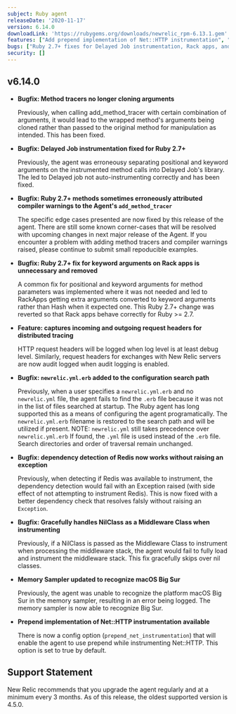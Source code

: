 ```yaml
---
subject: Ruby agent
releaseDate: '2020-11-17'
version: 6.14.0
downloadLink: 'https://rubygems.org/downloads/newrelic_rpm-6.13.1.gem'
features: ["Add prepend implementation of Net::HTTP instrumentation", "Memory Sampler recognizes macOS Big Sur", "Capture incoming and outgoing distributed tracing request headers"]
bugs: ["Ruby 2.7+ fixes for Delayed Job instrumentation, Rack apps, and compiler warnings", "newrelic.yml.erb added to the configuration search path", "Dependency detection of Redis now works without raising an exception", "Gracefully handle NilClass as a Middleware Class when instrumenting"]
security: []
---
```


## v6.14.0

* **Bugfix: Method tracers no longer cloning arguments**

  Previously, when calling add_method_tracer with certain combination of arguments, it would lead to the wrapped method's arguments being cloned rather than passed to the original method for manipulation as intended. This has been fixed.
* **Bugfix: Delayed Job instrumentation fixed for Ruby 2.7+**

  Previously, the agent was erroneousy separating positional and keyword arguments on the instrumented method calls into Delayed Job's library. The led to Delayed job not auto-instrumenting correctly and has been fixed.
* **Bugfix: Ruby 2.7+ methods sometimes erroneously attributed compiler warnings to the Agent's `add_method_tracer`**

  The specific edge cases presented are now fixed by this release of the agent. There are still some known corner-cases that will be resolved with upcoming changes in next major release of the Agent. If you encounter a problem with adding method tracers and compiler warnings raised, please continue to submit small repoducible examples.
* **Bugfix: Ruby 2.7+ fix for keyword arguments on Rack apps is unnecessary and removed**

  A common fix for positional and keyword arguments for method parameters was implemented where it was not needed and led to RackApps getting extra arguments converted to keyword arguments rather than Hash when it expected one. This Ruby 2.7+ change was reverted so that Rack apps behave correctly for Ruby >= 2.7.
* **Feature: captures incoming and outgoing request headers for distributed tracing**

  HTTP request headers will be logged when log level is at least debug level. Similarly, request headers for exchanges with New Relic servers are now audit logged when audit logging is enabled.
* **Bugfix: `newrelic.yml.erb` added to the configuration search path**

  Previously, when a user specifies a `newrelic.yml.erb` and no `newrelic.yml` file, the agent fails to find the `.erb` file because it was not in the list of files searched at startup. The Ruby agent has long supported this as a means of configuring the agent programatically. The `newrelic.yml.erb` filename is restored to the search path and will be utilized if present. NOTE: `newrelic.yml` still takes precedence over `newrelic.yml.erb` If found, the `.yml` file is used instead of the `.erb` file. Search directories and order of traversal remain unchanged.
* **Bugfix: dependency detection of Redis now works without raising an exception**

  Previously, when detecting if Redis was available to instrument, the dependency detection would fail with an Exception raised (with side effect of not attempting to instrument Redis). This is now fixed with a better dependency check that resolves falsly without raising an `Exception`.
* **Bugfix: Gracefully handles NilClass as a Middleware Class when instrumenting**

  Previously, if a NilClass is passed as the Middleware Class to instrument when processing the middleware stack, the agent would fail to fully load and instrument the middleware stack. This fix gracefully skips over nil classes.
* **Memory Sampler updated to recognize macOS Big Sur**

  Previously, the agent was unable to recognize the platform macOS Big Sur in the memory sampler, resulting in an error being logged. The memory sampler is now able to recognize Big Sur.
* **Prepend implementation of Net::HTTP instrumentation available**

  There is now a config option (`prepend_net_instrumentation`) that will enable the agent to use prepend while instrumenting Net::HTTP. This option is set to true by default.

## Support Statement

New Relic recommends that you upgrade the agent regularly and at a minimum every 3 months. As of this release, the oldest supported version is 4.5.0.
